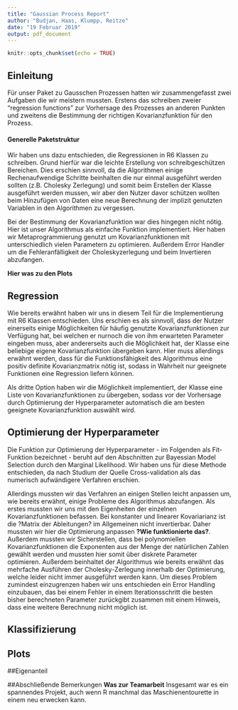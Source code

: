 ```yaml
---
title: "Gaussian Process Report"
author: "Budjan, Haas, Klumpp, Reitze"
date: "19 Februar 2019"
output: pdf_document
---
```

  
  ```r
knitr::opts_chunk$set(echo = TRUE)
```

## Einleitung

Für unser Paket zu Gausschen Prozessen hatten wir zusammengefasst zwei Aufgaben die wir meistern mussten. Erstens das schreiben zweier "regression functions" zur Vorhersage des Prozesses an anderen Punkten und zweitens die Bestimmung der richtigen Kovarianzfunktion für den Prozess.

#### Generelle Paketstruktur

Wir haben uns dazu entschieden, die Regressionen in R6 Klassen zu schreiben. Grund hierfür war die leichte Erstellung von schreibgeschützen Bereichen. Dies erschien sinnvoll, da die Algorithmen einige Rechenaufwendige Schritte beinhalten die nur einmal ausgeführt werden sollten (z.B. Cholesky Zerlegung) und somit beim Erstellen der Klasse ausgeführt werden mussen, wir aber den Nutzer davor schützen wollten beim Hinzufügen von Daten eine neue Berechnung der implizit genutzten Variablen in den Algorithmen zu vergessen.

Bei der Bestimmung der Kovarianzfunktion war dies hingegen nicht nötig. Hier ist unser Algorithmus als einfache Funktion implementiert. Hier haben wir Metaprogrammierung genutzt um Kovarianzfunktionen mit unterschiedlich vielen Parametern zu optimieren. Außerdem Error Handler um die Fehleranfälligkeit der Choleskyzerlegung und beim Invertieren abzufangen.

**Hier was zu den Plots**
  
  
## Regression

Wie bereits erwähnt haben wir uns in diesem Teil für die Implementierung mit R6 Klassen entschieden. Uns erschien es als sinnvoll, dass der Nutzer einerseits einige Möglichkeiten für häufig genutzte Kovarianzfunktionen zur Verfügung hat, bei welchen er nurnoch die von ihm erwarteten Parameter eingeben muss, aber andererseits auch die Möglichkeit hat, der Klasse eine beliebige eigene Kovarianzfunktion übergeben kann. Hier muss allerdings erwähnt werden, dass für die Funktionsfähigkeit des Algorithmus eine positiv definite Kovarianzmatrix nötig ist, sodass in Wahrheit nur geeignete Funktionen eine Regression liefern können.

Als dritte Option haben wir die Möglichkeit implementiert, der Klasse eine Liste von Kovarianzfunktionen zu übergeben, sodass vor der Vorhersage durch Optimierung der Hyperparameter automatisch die am besten geeignete Kovarianzfunktion auswählt wird.

## Optimierung der Hyperparameter

Die Funktion zur Optimierung der Hyperparameter - im Folgenden als Fit-Funktion bezeichnet - beruht auf den Abschnitten zur Bayessian Model Selection durch den Marginal Likelihood. Wir haben uns für diese Methode entschieden, da nach Studium der Quelle Cross-validation als das numerisch aufwändigere Verfahren erschien.

Allerdings mussten wir das Verfahren an einigen Stellen leicht anpassen um, wie bereits erwähnt, einige Probleme des Algorithmus abzufangen.
Als erstes mussten wir uns mit den Eigenheiten der einzelnen Kovarianzfunktionen befassen. Bei konstanter und linearer Kovariarianz ist die ?Matrix der Ableitungen? im Allgemeinen nicht invertierbar. Daher mussten wir hier die Optimierung anpassen **?Wie funktionierte das?**. Außerdem mussten wir Sicherstellen, dass bei polynomiellen Kovarianzfunktionen die Exponenten aus der Menge der natürlichen Zahlen gewählt werden und mussten hier somit über diskrete Parameter optimieren.
Außerdem beinhaltet der Algorithmus wie bereits erwähnt das mehrfache Ausführen der Cholesky-Zerlegung innerhalb der Optimierung, welche leider nicht immer ausgeführt werden kann. Um dieses Problem zumindest einzugrenzen haben wir uns entschieden ein Error Handling einzubauen, das bei einem Fehler in einem Iterationsschritt die besten bisher berechneten Parameter zurückgibt zusammen mit einem Hinweis, dass eine weitere Berechnung nicht möglich ist.

## Klassifizierung


## Plots


##Eigenanteil


##Abschließende Bemerkungen
**Was zur Teamarbeit**
Insgesamt war es ein spannendes Projekt, auch wenn R manchmal das Maschienentourette in einem neu erwecken kann.


